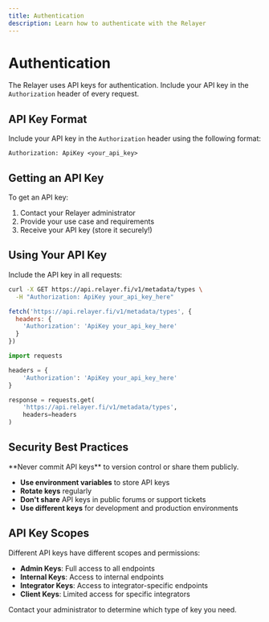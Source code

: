 ```yaml
---
title: Authentication
description: Learn how to authenticate with the Relayer
---
```


# Authentication

The Relayer uses API keys for authentication. Include your API key in the `Authorization` header of every request.

## API Key Format

Include your API key in the `Authorization` header using the following format:

```
Authorization: ApiKey <your_api_key>
```

## Getting an API Key

To get an API key:

1. Contact your Relayer administrator
2. Provide your use case and requirements
3. Receive your API key (store it securely!)

## Using Your API Key

Include the API key in all requests:

<CodeGroup>

```bash curl
curl -X GET https://api.relayer.fi/v1/metadata/types \
  -H "Authorization: ApiKey your_api_key_here"
```

```javascript
fetch('https://api.relayer.fi/v1/metadata/types', {
  headers: {
    'Authorization': 'ApiKey your_api_key_here'
  }
})
```

```python
import requests

headers = {
    'Authorization': 'ApiKey your_api_key_here'
}

response = requests.get(
    'https://api.relayer.fi/v1/metadata/types',
    headers=headers
)
```

</CodeGroup>

## Security Best Practices

<Warning>
**Never commit API keys** to version control or share them publicly.
</Warning>

- **Use environment variables** to store API keys
- **Rotate keys** regularly
- **Don't share** API keys in public forums or support tickets
- **Use different keys** for development and production environments

## API Key Scopes

Different API keys have different scopes and permissions:

- **Admin Keys**: Full access to all endpoints
- **Internal Keys**: Access to internal endpoints
- **Integrator Keys**: Access to integrator-specific endpoints
- **Client Keys**: Limited access for specific integrators

Contact your administrator to determine which type of key you need.

